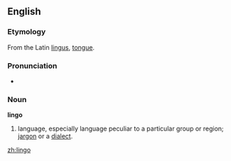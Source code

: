 ==English==

===Etymology===
From the Latin [[lingus]], [[tongue]].

===Pronunciation===
*{{audio|en-us-lingo.ogg|Audio (US)}}

===Noun===
'''lingo'''
#language, especially language peculiar to a particular group or region; [[jargon]] or a [[dialect]].

[[zh:lingo]]